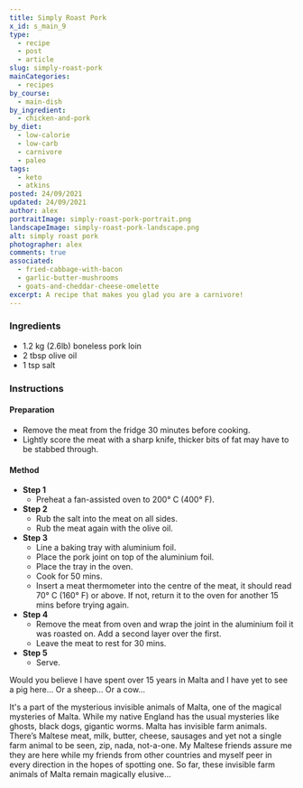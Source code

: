 ```yaml
---
title: Simply Roast Pork
x_id: s_main_9
type:
  - recipe
  - post
  - article
slug: simply-roast-pork
mainCategories: 
  - recipes
by_course:
  - main-dish
by_ingredient:
  - chicken-and-pork
by_diet:
  - low-calorie
  - low-carb
  - carnivore
  - paleo
tags:
  - keto
  - atkins
posted: 24/09/2021
updated: 24/09/2021
author: alex
portraitImage: simply-roast-pork-portrait.png
landscapeImage: simply-roast-pork-landscape.png
alt: simply roast pork
photographer: alex
comments: true
associated: 
  - fried-cabbage-with-bacon
  - garlic-butter-mushrooms
  - goats-and-cheddar-cheese-omelette
excerpt: A recipe that makes you glad you are a carnivore!
---
```


<Ingredients>

### Ingredients
    
  - 1.2 kg (2.6lb) boneless pork loin
  - 2 tbsp olive oil
  - 1 tsp salt

</Ingredients>

<Instructions>

### Instructions

#### Preparation

  - Remove the meat from the fridge 30 minutes before cooking.
  - Lightly score the meat with a sharp knife, thicker bits of fat may have to be stabbed through.

#### Method

  - **Step 1**
    - Preheat a fan-assisted oven to 200° C (400° F).
  - **Step 2**
    - Rub the salt into the meat on all sides.
    - Rub the meat again with the olive oil.
  - **Step 3**
    - Line a baking tray with aluminium foil.
    - Place the pork joint on top of the aluminium foil.
    - Place the tray in the oven.
    - Cook for 50 mins.
    - Insert a meat thermometer into the centre of the meat, it should read 70° C (160° F) or above. If not, return it to the oven for another 15 mins before trying again.
  - **Step 4**
    - Remove the meat from oven and wrap the joint in the aluminium foil it was roasted on. Add a second layer over the first.
    - Leave the meat to rest for 30 mins.
  - **Step 5**
    - Serve.

</Instructions>

<RecipeBody>

Would you believe I have spent over 15 years in Malta and I have yet to see a pig here... Or a sheep... Or a cow…

It's a part of the mysterious invisible animals of Malta, one of the magical mysteries of Malta.  While my native England has the usual mysteries like ghosts, black dogs, gigantic worms.  Malta has invisible farm animals.  There’s Maltese meat, milk, butter, cheese, sausages and yet not a single farm animal to be seen, zip, nada, not-a-one.  My Maltese friends assure me they are here while my friends from other countries and myself peer in every direction in the hopes of spotting one. So far, these invisible farm animals of Malta remain magically elusive…

</RecipeBody>